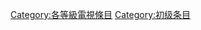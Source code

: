 {{Articles by Quality|topic=電視|project=電視|format=TOC}}
{{emptycat}}

[[Category:各等級電視條目|Category:各等級電視條目]]
[[Category:初级条目|Category:初级条目]]